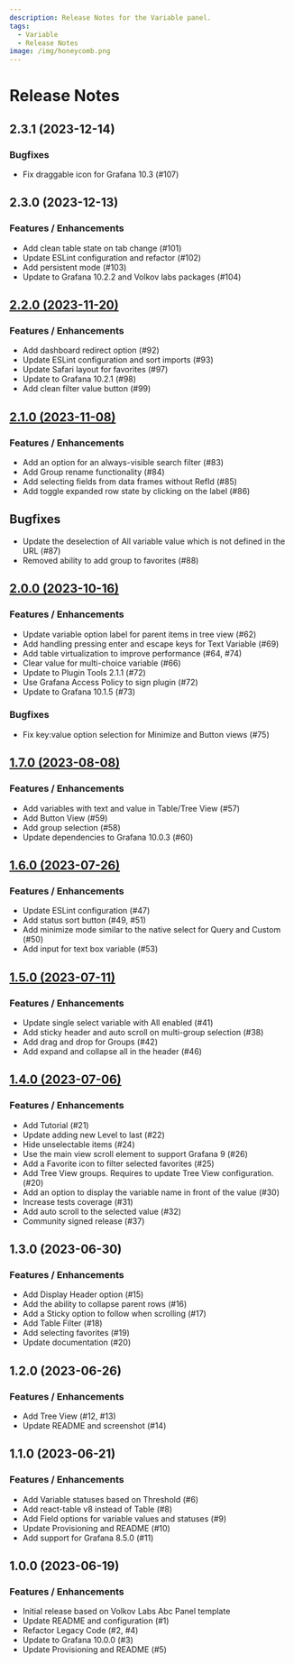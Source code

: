 ```yaml
---
description: Release Notes for the Variable panel.
tags:
  - Variable
  - Release Notes
image: /img/honeycomb.png
---
```



# Release Notes

## 2.3.1 (2023-12-14)

### Bugfixes

- Fix draggable icon for Grafana 10.3 (#107)

## 2.3.0 (2023-12-13)

### Features / Enhancements

- Add clean table state on tab change (#101)
- Update ESLint configuration and refactor (#102)
- Add persistent mode (#103)
- Update to Grafana 10.2.2 and Volkov labs packages (#104)

## [2.2.0 (2023-11-20)](/blog/variable-panel-2.2.0-20231130/)

### Features / Enhancements

- Add dashboard redirect option (#92)
- Update ESLint configuration and sort imports (#93)
- Update Safari layout for favorites (#97)
- Update to Grafana 10.2.1 (#98)
- Add clean filter value button (#99)

<Shorts
  src="https://www.youtube.com/embed/TtC2bh7a4fE"
  title="Variable panel 2.2.0 for Grafana."
/>

## [2.1.0 (2023-11-08)](/blog/variable-panel-2.2.0-20231130/)

### Features / Enhancements

- Add an option for an always-visible search filter (#83)
- Add Group rename functionality (#84)
- Add selecting fields from data frames without RefId (#85)
- Add toggle expanded row state by clicking on the label (#86)

## Bugfixes

- Update the deselection of All variable value which is not defined in the URL (#87)
- Removed ability to add group to favorites (#88)

## [2.0.0 (2023-10-16)](/blog/variable-panel-2.0.0-20231019/)

### Features / Enhancements

- Update variable option label for parent items in tree view (#62)
- Add handling pressing enter and escape keys for Text Variable (#69)
- Add table virtualization to improve performance (#64, #74)
- Clear value for multi-choice variable (#66)
- Update to Plugin Tools 2.1.1 (#72)
- Use Grafana Access Policy to sign plugin (#72)
- Update to Grafana 10.1.5 (#73)

### Bugfixes

- Fix key:value option selection for Minimize and Button views (#75)

<Shorts
  src="https://www.youtube.com/embed/ghaFZ3ts3kk"
  title="Variable panel 1.7.0 and 2.0.0 for Grafana."
/>

## [1.7.0 (2023-08-08)](/blog/variable-panel-1.7.0-20230810/)

### Features / Enhancements

- Add variables with text and value in Table/Tree View (#57)
- Add Button View (#59)
- Add group selection (#58)
- Update dependencies to Grafana 10.0.3 (#60)

## [1.6.0 (2023-07-26)](/blog/variable-panel-1.6.0-20230726/)

### Features / Enhancements

- Update ESLint configuration (#47)
- Add status sort button (#49, #51)
- Add minimize mode similar to the native select for Query and Custom (#50)
- Add input for text box variable (#53)

<Shorts
  src="https://www.youtube.com/embed/zD3QLYmnqsI"
  title="Variable panel 1.6.0 for Grafana."
/>

## [1.5.0 (2023-07-11)](/blog/variable-panel-1.5.0-20230711/)

### Features / Enhancements

- Update single select variable with All enabled (#41)
- Add sticky header and auto scroll on multi-group selection (#38)
- Add drag and drop for Groups (#42)
- Add expand and collapse all in the header (#46)

<Shorts
  src="https://www.youtube.com/embed/YJXXMUgXDys"
  title="Variable panel 1.5.0 for Grafana."
/>

## [1.4.0 (2023-07-06)](/blog/variable-panel-1.4.0-20230708/)

### Features / Enhancements

- Add Tutorial (#21)
- Update adding new Level to last (#22)
- Hide unselectable items (#24)
- Use the main view scroll element to support Grafana 9 (#26)
- Add a Favorite icon to filter selected favorites (#25)
- Add Tree View groups. Requires to update Tree View configuration. (#20)
- Add an option to display the variable name in front of the value (#30)
- Increase tests coverage (#31)
- Add auto scroll to the selected value (#32)
- Community signed release (#37)

## 1.3.0 (2023-06-30)

### Features / Enhancements

- Add Display Header option (#15)
- Add the ability to collapse parent rows (#16)
- Add a Sticky option to follow when scrolling (#17)
- Add Table Filter (#18)
- Add selecting favorites (#19)
- Update documentation (#20)

## 1.2.0 (2023-06-26)

### Features / Enhancements

- Add Tree View (#12, #13)
- Update README and screenshot (#14)

## 1.1.0 (2023-06-21)

### Features / Enhancements

- Add Variable statuses based on Threshold (#6)
- Add react-table v8 instead of Table (#8)
- Add Field options for variable values and statuses (#9)
- Update Provisioning and README (#10)
- Add support for Grafana 8.5.0 (#11)

## 1.0.0 (2023-06-19)

### Features / Enhancements

- Initial release based on Volkov Labs Abc Panel template
- Update README and configuration (#1)
- Refactor Legacy Code (#2, #4)
- Update to Grafana 10.0.0 (#3)
- Update Provisioning and README (#5)
